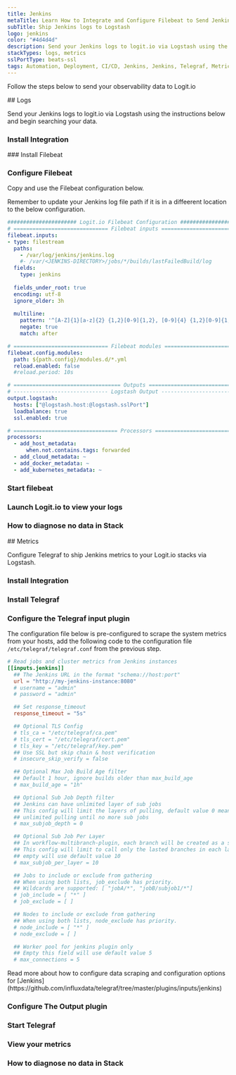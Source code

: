 ```yaml
---
title: Jenkins
metaTitle: Learn How to Integrate and Configure Filebeat to Send Jenkins Logs
subTitle: Ship Jenkins logs to Logstash
logo: jenkins
color: "#4d4d4d"
description: Send your Jenkins logs to logit.io via Logstash using the instructions below and begin searching your data
stackTypes: logs, metrics
sslPortType: beats-ssl
tags: Automation, Deployment, CI/CD, Jenkins, Jenkins, Telegraf, Metrics, Telemetry, OpenTelemetry, Health, Instrumentation, Continuous Integration
---
```


Follow the steps below to send your observability data to Logit.io

<Steps>
  ## Logs

  Send your Jenkins logs to logit.io via Logstash using the instructions below and begin searching your data.

  ### Install Integration
  <InstallIntegration/>
  ### Install Filebeat

  <InstallFilebeat />

  ### Configure Filebeat

  Copy and use the Filebeat configuration below.

  Remember to update your Jenkins log file path if it is in a diffeerent location to the below configuration.

  ```yml copy showLineNumbers /@logstash.host/ /@logstash.sslPort/
  ###################### Logit.io Filebeat Configuration ########################
  # ============================== Filebeat inputs ==============================
  filebeat.inputs:
  - type: filestream
    paths:
      - /var/log/jenkins/jenkins.log
      #- /var/<JENKINS-DIRECTORY>/jobs/*/builds/lastFailedBuild/log
    fields:
      type: jenkins
    
    fields_under_root: true
    encoding: utf-8
    ignore_older: 3h
    
    multiline:
      pattern: '^[A-Z]{1}[a-z]{2} {1,2}[0-9]{1,2}, [0-9]{4} {1,2}[0-9]{1,2}:[0-9]{2}:[0-9]{2}'
      negate: true
      match: after

  # ============================== Filebeat modules ==============================
  filebeat.config.modules:
    path: ${path.config}/modules.d/*.yml
    reload.enabled: false
    #reload.period: 10s

  # ================================== Outputs ===================================
  # ------------------------------ Logstash Output -------------------------------
  output.logstash:
    hosts: ["@logstash.host:@logstash.sslPort"]
    loadbalance: true
    ssl.enabled: true

  # ================================= Processors =================================
  processors:
    - add_host_metadata:
        when.not.contains.tags: forwarded
    - add_cloud_metadata: ~
    - add_docker_metadata: ~
    - add_kubernetes_metadata: ~      
  ```
  
  ### Start filebeat
  
  <StartFilebeat />

  ### Launch Logit.io to view your logs
  <LaunchStack utmMedium="logs" utmCampaign="jenkins" source="jenkins" />

  ### How to diagnose no data in Stack

  <DiagnoseNoData />
</Steps>

<Steps>
  ## Metrics

  Configure Telegraf to ship Jenkins metrics to your Logit.io stacks via Logstash.
  
  ### Install Integration
  <InstallIntegration/>

  ### Install Telegraf

  <InstallTelegraf />

  ### Configure the Telegraf input plugin

  The configuration file below is pre-configured to scrape the system metrics from your hosts, add the following code to the configuration file `/etc/telegraf/telegraf.conf` from the previous step.

  ```toml copy
  # Read jobs and cluster metrics from Jenkins instances
  [[inputs.jenkins]]
    ## The Jenkins URL in the format "schema://host:port"
    url = "http://my-jenkins-instance:8080"
    # username = "admin"
    # password = "admin"

    ## Set response_timeout
    response_timeout = "5s"

    ## Optional TLS Config
    # tls_ca = "/etc/telegraf/ca.pem"
    # tls_cert = "/etc/telegraf/cert.pem"
    # tls_key = "/etc/telegraf/key.pem"
    ## Use SSL but skip chain & host verification
    # insecure_skip_verify = false

    ## Optional Max Job Build Age filter
    ## Default 1 hour, ignore builds older than max_build_age
    # max_build_age = "1h"

    ## Optional Sub Job Depth filter
    ## Jenkins can have unlimited layer of sub jobs
    ## This config will limit the layers of pulling, default value 0 means
    ## unlimited pulling until no more sub jobs
    # max_subjob_depth = 0

    ## Optional Sub Job Per Layer
    ## In workflow-multibranch-plugin, each branch will be created as a sub job.
    ## This config will limit to call only the lasted branches in each layer,
    ## empty will use default value 10
    # max_subjob_per_layer = 10

    ## Jobs to include or exclude from gathering
    ## When using both lists, job_exclude has priority.
    ## Wildcards are supported: [ "jobA/*", "jobB/subjob1/*"]
    # job_include = [ "*" ]
    # job_exclude = [ ]

    ## Nodes to include or exclude from gathering
    ## When using both lists, node_exclude has priority.
    # node_include = [ "*" ]
    # node_exclude = [ ]

    ## Worker pool for jenkins plugin only
    ## Empty this field will use default value 5
    # max_connections = 5
  ```

  <Callout type="info">
    Read more about how to configure data scraping and configuration options for [Jenkins](https://github.com/influxdata/telegraf/tree/master/plugins/inputs/jenkins)
  </Callout>

  ### Configure The Output plugin

  <TelegrafOutputPlugin />

  ### Start Telegraf

  <StartTelegraf />

  ### View your metrics
  <LaunchStack source="Jenkins_Metrics_via_Telegraf" utmMedium="metrics" utmCampaign="telegraf-Jenkins-metrics" />

  ### How to diagnose no data in Stack

  <DiagnoseNoData />

</Steps>